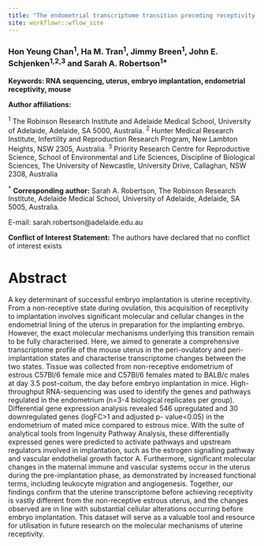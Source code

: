 ---
title: "The endometrial transcriptome transition preceding receptivity to embryo implantation in mice"
site: workflowr::wflow_site
---
### Hon Yeung Chan^1^, Ha M. Tran^1^, Jimmy Breen^1^, John E. Schjenken^1,2,3^ and Sarah A. Robertson^1\*^

**Keywords: RNA sequencing, uterus, embryo implantation, endometrial receptivity, mouse**

**Author affiliations:**

^1^ The Robinson Research Institute and Adelaide Medical School, University of Adelaide, Adelaide, SA 5000, Australia.
^2^ Hunter Medical Research Institute, Infertility and Reproduction Research Program, New Lambton Heights, NSW 2305, Australia.
^3^ Priority Research Centre for Reproductive Science, School of Environmental and Life Sciences, Discipline of Biological Sciences, The University of Newcastle, University Drive, Callaghan, NSW 2308, Australia

^\*^ **Corresponding author:** Sarah A. Robertson, The Robinson Research Institute, Adelaide Medical School, University of Adelaide, Adelaide, SA 5005, Australia. 

E-mail: sarah.robertson@adelaide.edu.au

**Conflict of Interest Statement:** The authors have declared that no conflict of interest exists

# Abstract

A key determinant of successful embryo implantation is uterine receptivity. From a non-receptive state during ovulation, this acquisition of receptivity to implantation involves significant molecular and cellular changes in the endometrial lining of the uterus in preparation for the implanting embryo. However, the exact molecular mechanisms underlying this transition remain to be fully characterised. Here, we aimed to generate a comprehensive transcriptome profile of the mouse uterus in the peri-ovulatory and peri-implantation states and characterise transcriptome changes between the two states. Tissue was collected from non-receptive endometrium of estrous C57Bl/6 female mice and C57Bl/6 females mated to BALB/c males at day 3.5 post-coitum, the day before embryo implantation in mice. High-throughput RNA-sequencing was used to identify the genes and pathways regulated in the endometrium (n=3-4 biological replicates per group). Differential gene expression analysis revealed 546 upregulated and 30 downregulated genes (logFC>1 and adjusted p- value<0.05) in the endometrium of mated mice compared to estrous mice. With the suite of analytical tools from Ingenuity Pathway Analysis, these differentially expressed genes were predicted to activate pathways and upstream regulators involved in implantation, such as the estrogen signalling pathway and vascular endothelial growth factor A. Furthermore, significant molecular changes in the maternal immune and vascular systems occur in the uterus during the pre-implantation phase, as demonstrated by increased functional terms, including leukocyte migration and angiogenesis. Together, our findings confirm that the uterine transcriptome before achieving receptivity is vastly different from the non-receptive estrous uterus, and the changes observed are in line with substantial cellular alterations occurring before embryo implantation. This dataset will serve as a valuable tool and resource for utilisation in future research on the molecular mechanisms of uterine receptivity.